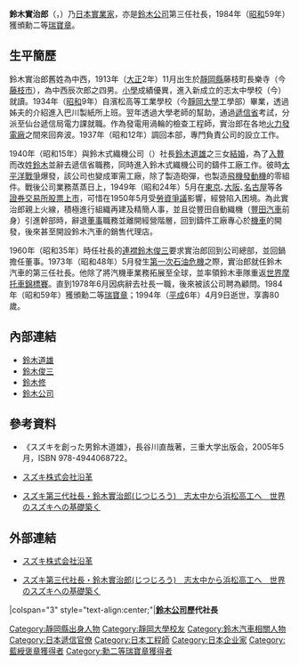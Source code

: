 {{Infobox Person
| name        = 鈴木實治郎（舊姓中西）
| image       = 
| caption     = 
| nationality = {{JPN}}
| birth_date  = 1913年11月
| birth_place = {{JPN}}[[靜岡縣|靜岡縣]]藤枝町長樂寺（今[[藤枝市|藤枝市]]）
| death_date  = 1994年4月9日
| death_place = 
| education   = 濱松高等工業學校（今[[靜岡大學|靜岡大學]]工學部）
| occupation  = [[鈴木公司|鈴木公司]]第三任社長（1973年5月至1978年6月）
| spouse      = 
| parents     = 父：中西辰次郎<br>岳父：[[鈴木道雄|鈴木道雄]]
| children    = 
}}
{{japanese|japanese=鈴木実治郎|kana=すずき じつじろう|romaji=Suzuki Jitsujirō|image=}}
'''鈴木實治郎'''（{{lang-ja|すずき じつじろう}}，{{bd|1913年|11月|1994年|4月9日|catIdx=Suzuki Jitsujirou}}）乃[[日本|日本]][[實業家|實業家]]，亦是[[鈴木公司|鈴木公司]]第三任社長，1984年（[[昭和|昭和]]59年）獲頒勳二等[[瑞寶章|瑞寶章]]。

== 生平簡歷 ==
鈴木實治郎舊姓為中西，1913年（[[大正|大正]]2年）11月出生於[[靜岡縣|靜岡縣]]藤枝町長樂寺（今[[藤枝市|藤枝市]]），為中西辰次郎之四男。[[小學|小學]]成績優異，進入新成立的志太中學校（今{{link-ja|靜岡縣立藤枝東高等學校|静岡県立藤枝東高等学校}}）就讀。1934年（[[昭和|昭和]]9年）自濱松高等工業學校（今[[靜岡大學|靜岡大學]]工學部）畢業，透過姊夫的介紹進入巴川製紙所上班。翌年透過大學老師的幫助，通過[[遞信省_(日本)|遞信省]]考試，分派至仙台遞信局電力課就職。作為發電用渦輪的檢查工程師，實治郎在各地[[火力發電廠|火力發電廠]]之間來回奔波。1937年（昭和12年）調回本部，專門負責{{link-ja|日本發送電|日本発送電}}公司的設立工作。

1940年（昭和15年）與鈴木式織機公司（{{lang|ja|鈴木式織機株式会社}}）社長[[鈴木道雄|鈴木道雄]]之三女[[婚姻|結婚]]，為了[[入贅|入贅]]而改姓[[鈴木氏|鈴木]]並辭去遞信省職務，同時進入鈴木式織機公司的鑄件工廠工作。彼時[[太平洋戰爭|太平洋戰爭]]爆發，該公司也變成軍需工廠，除了製造砲彈，也製造[[飛機|飛機]][[發動機|發動機]]的零組件。戰後公司業務蒸蒸日上，1949年（昭和24年）5月在[[東京|東京]]､[[大阪市|大阪]]､[[名古屋|名古屋]]等各[[證券交易所|證券交易所]][[股票上市|股票上市]]，可惜在1950年5月受[[勞資爭議|勞資爭議]]影響，經營陷入困境。為此實治郎親上火線，積極進行組織再建及精簡人事，並且從豐田自動織機（[[豐田汽車|豐田汽車]]前身）引進幹部時，辭退[[董事|董事]]職務並離開經營階層，回到鑄件工廠專心於[[機車|機車]]的開發，後來甚至開設鈴木汽車的銷售代理店。

1960年（昭和35年）時任社長的[[姻親#平輩|連襟]][[鈴木俊三|鈴木俊三]]要求實治郎回到公司總部，並回鍋擔任董事。1973年（昭和48年）5月發生[[第一次石油危機|第一次石油危機]]之際，實治郎就任鈴木汽車的第三任社長。他除了將汽機車業務拓展至全球，並率領鈴木車隊重返[[世界摩托車錦標賽|世界摩托車錦標賽]]。直到1978年6月因病辭去社長一職，後來被該公司聘為顧問。1984年（昭和59年）獲頒勳二等[[瑞寶章|瑞寶章]]；1994年（[[平成|平成]]6年）4月9日逝世，享壽80歲。

== 內部連結 ==
* [[鈴木道雄|鈴木道雄]]
* [[鈴木俊三|鈴木俊三]]
* [[鈴木修_(企業家)|鈴木修]]
* [[鈴木公司|鈴木公司]]

== 參考資料 ==
* 《スズキを創った男鈴木道雄》，長谷川直哉著，三重大学出版会，2005年5月，ISBN 978-4944068722。
* {{ja}}[http://www.suzuki.co.jp/about/development/ スズキ株式会社沿革] {{Wayback|url=http://www.suzuki.co.jp/about/development/ |date=20190327085728 }}
* {{ja}}[http://murubu.com/fstory/GRP/SGP/PGE2 スズキ第三代社長・鈴木實治郎(じつじろう)　志太中から浜松高工へ　世界のスズキへの基礎築く] {{Wayback|url=http://murubu.com/fstory/GRP/SGP/PGE2 |date=20150802052436 }}
{{reflist}}

== 外部連結 ==
* {{ja}}[http://www.suzuki.co.jp/about/development/ スズキ株式会社沿革] {{Wayback|url=http://www.suzuki.co.jp/about/development/ |date=20190327085728 }}
* {{ja}}[http://murubu.com/fstory/GRP/SGP/PGE2 スズキ第三代社長・鈴木實治郎(じつじろう)　志太中から浜松高工へ　世界のスズキへの基礎築く] {{Wayback|url=http://murubu.com/fstory/GRP/SGP/PGE2 |date=20150802052436 }}

{{start box}}
|colspan="3" style="text-align:center;"|'''[[鈴木公司|鈴木公司]]歷代社長'''
{{s-before|[[鈴木俊三|鈴木俊三]]}}
{{s-title|第3任社長|1973年5月－1978年6月}}
{{s-after|[[鈴木修_(企業家)|鈴木修]]}}
{{end box}}

{{DEFAULTSORT:Suzuki Jitsujirou}}
[[Category:靜岡縣出身人物|Category:靜岡縣出身人物]]
[[Category:靜岡大學校友|Category:靜岡大學校友]]
[[Category:鈴木汽車相關人物|Category:鈴木汽車相關人物]]
[[Category:日本遞信官僚|Category:日本遞信官僚]]
[[Category:日本工程師|Category:日本工程師]]
[[Category:日本企业家|Category:日本企业家]]
[[Category:藍綬褒章獲得者|Category:藍綬褒章獲得者]]
[[Category:勳二等瑞寶章獲得者|Category:勳二等瑞寶章獲得者]]